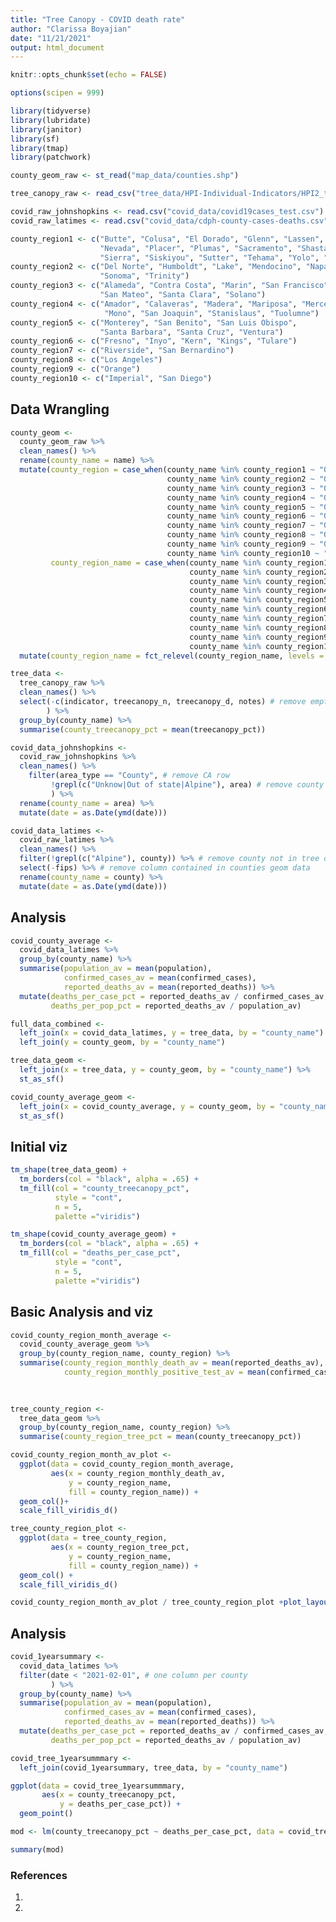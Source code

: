 ```yaml
---
title: "Tree Canopy - COVID death rate"
author: "Clarissa Boyajian"
date: "11/21/2021"
output: html_document
---
```


```r
knitr::opts_chunk$set(echo = FALSE)

options(scipen = 999)

library(tidyverse)
library(lubridate)
library(janitor)
library(sf)
library(tmap)
library(patchwork)
```

```r
county_geom_raw <- st_read("map_data/counties.shp") 

tree_canopy_raw <- read_csv("tree_data/HPI-Individual-Indicators/HPI2_treecanopy.csv")

covid_raw_johnshopkins <- read.csv("covid_data/covid19cases_test.csv") # 2020-02-01 - 2021-11-18
covid_raw_latimes <- read.csv("covid_data/cdph-county-cases-deaths.csv") # 2020-02-01 - 2021-11-22
```

```r
county_region1 <- c("Butte", "Colusa", "El Dorado", "Glenn", "Lassen", "Modoc", 
                    "Nevada", "Placer", "Plumas", "Sacramento", "Shasta", 
                    "Sierra", "Siskiyou", "Sutter", "Tehama", "Yolo", "Yuba")
county_region2 <- c("Del Norte", "Humboldt", "Lake", "Mendocino", "Napa", 
                    "Sonoma", "Trinity")
county_region3 <- c("Alameda", "Contra Costa", "Marin", "San Francisco", 
                    "San Mateo", "Santa Clara", "Solano") 
county_region4 <- c("Amador", "Calaveras", "Madera", "Mariposa", "Merced", 
                     "Mono", "San Joaquin", "Stanislaus", "Tuolumne")
county_region5 <- c("Monterey", "San Benito", "San Luis Obispo", 
                    "Santa Barbara", "Santa Cruz", "Ventura")
county_region6 <- c("Fresno", "Inyo", "Kern", "Kings", "Tulare")
county_region7 <- c("Riverside", "San Bernardino")
county_region8 <- c("Los Angeles")
county_region9 <- c("Orange")
county_region10 <- c("Imperial", "San Diego")
```

## Data Wrangling

```r
county_geom <- 
  county_geom_raw %>% 
  clean_names() %>% 
  rename(county_name = name) %>% 
  mutate(county_region = case_when(county_name %in% county_region1 ~ "01",
                                   county_name %in% county_region2 ~ "02",
                                   county_name %in% county_region3 ~ "03",
                                   county_name %in% county_region4 ~ "04",
                                   county_name %in% county_region5 ~ "05",
                                   county_name %in% county_region6 ~ "06",
                                   county_name %in% county_region7 ~ "07",
                                   county_name %in% county_region8 ~ "08",
                                   county_name %in% county_region9 ~ "09",
                                   county_name %in% county_region10 ~ "10"),
         county_region_name = case_when(county_name %in% county_region1 ~ "Superior California",
                                        county_name %in% county_region2 ~ "North Coast",
                                        county_name %in% county_region3 ~ "San Francisco Bay Area",
                                        county_name %in% county_region4 ~ "Northern San Joaquin Valley",
                                        county_name %in% county_region5 ~ "Central Coast",
                                        county_name %in% county_region6 ~ "Southern San Joaquin Valley",
                                        county_name %in% county_region7 ~ "Inland Empire",
                                        county_name %in% county_region8 ~ "Los Angeles County",
                                        county_name %in% county_region9 ~ "Orange County",
                                        county_name %in% county_region10 ~ "San Diego - Imperial")) %>% 
  mutate(county_region_name = fct_relevel(county_region_name, levels = c("Superior California", "North Coast", "San Francisco Bay Area", "Northern San Joaquin Valley", "Central Coast", "Southern San Joaquin Valley", "Inland Empire", "Los Angeles County", "Orange County", "San Diego - Imperial")))
```

```r
tree_data <- 
  tree_canopy_raw %>% 
  clean_names() %>% 
  select(-c(indicator, treecanopy_n, treecanopy_d, notes) # remove empty columns
        ) %>% 
  group_by(county_name) %>% 
  summarise(county_treecanopy_pct = mean(treecanopy_pct))
```

```r
covid_data_johnshopkins <- 
  covid_raw_johnshopkins %>% 
  clean_names() %>% 
    filter(area_type == "County", # remove CA row
         !grepl(c("Unknow|Out of state|Alpine"), area) # remove county not in tree data and non-counties
         ) %>% 
  rename(county_name = area) %>% 
  mutate(date = as.Date(ymd(date)))
```

```r
covid_data_latimes <- 
  covid_raw_latimes %>% 
  clean_names() %>% 
  filter(!grepl(c("Alpine"), county)) %>% # remove county not in tree data and non-counties
  select(-fips) %>% # remove column contained in counties geom data
  rename(county_name = county) %>% 
  mutate(date = as.Date(ymd(date)))
```


## Analysis


```r
covid_county_average <- 
  covid_data_latimes %>% 
  group_by(county_name) %>% 
  summarise(population_av = mean(population),
            confirmed_cases_av = mean(confirmed_cases),
            reported_deaths_av = mean(reported_deaths)) %>% 
  mutate(deaths_per_case_pct = reported_deaths_av / confirmed_cases_av,
         deaths_per_pop_pct = reported_deaths_av / population_av)
```


```r
full_data_combined <- 
  left_join(x = covid_data_latimes, y = tree_data, by = "county_name") %>% 
  left_join(y = county_geom, by = "county_name")

tree_data_geom <- 
  left_join(x = tree_data, y = county_geom, by = "county_name") %>% 
  st_as_sf()

covid_county_average_geom <- 
  left_join(x = covid_county_average, y = county_geom, by = "county_name") %>% 
  st_as_sf()
```


## Initial viz

```r
tm_shape(tree_data_geom) +
  tm_borders(col = "black", alpha = .65) +
  tm_fill(col = "county_treecanopy_pct",
          style = "cont", 
          n = 5,
          palette ="viridis")

tm_shape(covid_county_average_geom) +
  tm_borders(col = "black", alpha = .65) +
  tm_fill(col = "deaths_per_case_pct",
          style = "cont", 
          n = 5,
          palette ="viridis")
```



## Basic Analysis and viz

```r
covid_county_region_month_average <- 
  covid_county_average_geom %>% 
  group_by(county_region_name, county_region) %>% 
  summarise(county_region_monthly_death_av = mean(reported_deaths_av),
            county_region_monthly_positive_test_av = mean(confirmed_cases_av))
  
  

```

```r
tree_county_region <- 
  tree_data_geom %>% 
  group_by(county_region_name, county_region) %>% 
  summarise(county_region_tree_pct = mean(county_treecanopy_pct))
```


```r
covid_county_region_month_av_plot <- 
  ggplot(data = covid_county_region_month_average, 
         aes(x = county_region_monthly_death_av, 
             y = county_region_name, 
             fill = county_region_name)) +
  geom_col()+
  scale_fill_viridis_d()

tree_county_region_plot <- 
  ggplot(data = tree_county_region,
         aes(x = county_region_tree_pct,
             y = county_region_name,
             fill = county_region_name)) +
  geom_col() +
  scale_fill_viridis_d()

covid_county_region_month_av_plot / tree_county_region_plot +plot_layout(guides = "collect")
```


## Analysis

```r
covid_1yearsummary <- 
  covid_data_latimes %>%
  filter(date < "2021-02-01", # one column per county
         ) %>% 
  group_by(county_name) %>% 
  summarise(population_av = mean(population),
            confirmed_cases_av = mean(confirmed_cases),
            reported_deaths_av = mean(reported_deaths)) %>% 
  mutate(deaths_per_case_pct = reported_deaths_av / confirmed_cases_av,
         deaths_per_pop_pct = reported_deaths_av / population_av)
```

```r
covid_tree_1yearsummmary <- 
  left_join(covid_1yearsummary, tree_data, by = "county_name")
```

```r
ggplot(data = covid_tree_1yearsummmary, 
       aes(x = county_treecanopy_pct, 
           y = deaths_per_case_pct)) +
  geom_point()
```






```r
mod <- lm(county_treecanopy_pct ~ deaths_per_case_pct, data = covid_tree_1yearsummmary)

summary(mod)
```












### References
1. 
2. 
